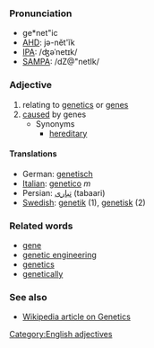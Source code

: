 ===Pronunciation===
*ge*net"ic
*[[w:AHD|AHD]]: jə-nĕt'ĭk
*[[w:IPA|IPA]]: /ʤəˈnetɪk/
*[[w:SAMPA|SAMPA]]: /dZ@"netIk/
===Adjective===
# relating to [[genetics]] or [[gene]]s
# [[cause]]d by genes
#* Synonyms
#** [[hereditary]]

====Translations====

*German: [[genetisch]]
*[[Italian]]: [[genetico]] ''m''
*Persian: [[تباری]] (tabaari)
*[[Swedish]]: [[genetik]] (1), [[genetisk]] (2)

===Related words===
* [[gene]]
* [[genetic engineering]]
* [[genetics]]
* [[genetically]]

===See also===
* [http://en2.wikipedia.org/wiki/Genetics Wikipedia article on Genetics]

[[Category:English adjectives]]